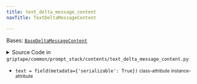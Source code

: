 ```yaml
---
title: text_delta_message_content
navTitle: TextDeltaMessageContent

---
```


<span id="griptape.common.prompt_stack.contents.text_delta_message_content.TextDeltaMessageContent"></span>

Bases:
 [`BaseDeltaMessageContent`](../..#griptape.common.BaseDeltaMessageContent "BaseDeltaMessageContent (griptape.common.BaseDeltaMessageContent)")

<details><summary>Source Code in <code>griptape&#47;common&#47;prompt_stack&#47;contents&#47;text_delta_message_content.py</code></summary>

```python
@define
class TextDeltaMessageContent(BaseDeltaMessageContent):
    text: str = field(metadata={"serializable": True})
```

</details>

-   `text = field(metadata={'serializable': True})` <small>class-attribute</small> <small>instance-attribute</small>  <span id="griptape.common.prompt_stack.contents.text_delta_message_content.TextDeltaMessageContent.text"></span> 
